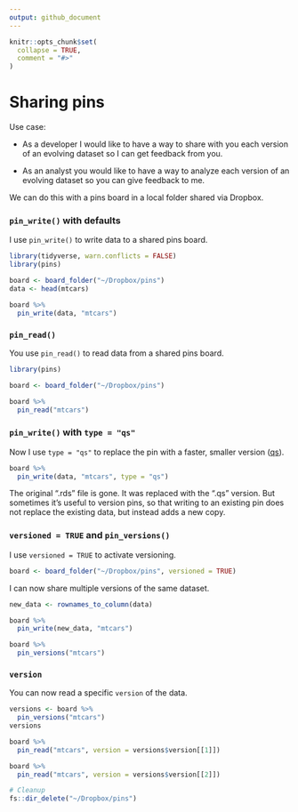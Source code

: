 ```yaml
---
output: github_document
---
```


```r
knitr::opts_chunk$set(
  collapse = TRUE,
  comment = "#>"
)
```

# Sharing pins

Use case:

* As a developer I would like to have a way to share with you each version of an
evolving dataset so I can get feedback from you.

* As an analyst you would like to have a way to analyze each version of an
evolving dataset so you can give feedback to me.

We can do this with a pins board in a local folder shared via Dropbox.

### `pin_write()` with defaults

I use `pin_write()` to write data to a shared pins board.

```r
library(tidyverse, warn.conflicts = FALSE)
library(pins)

board <- board_folder("~/Dropbox/pins")
data <- head(mtcars)

board %>% 
  pin_write(data, "mtcars")
```

### `pin_read()`

You use `pin_read()` to read data from a shared pins board.

```r
library(pins)

board <- board_folder("~/Dropbox/pins")

board %>% 
  pin_read("mtcars")
```

### `pin_write()` with `type = "qs"`

Now I use `type = "qs"` to replace the pin with a faster, smaller version ([qs](https://CRAN.R-project.org/package=qs)).

```r
board %>% 
  pin_write(data, "mtcars", type = "qs")
```

The original ".rds" file is gone. It was replaced with the ".qs" version. But
sometimes it's useful to version pins, so that writing to an existing pin does
not replace the existing data, but instead adds a new copy.

### `versioned = TRUE` and `pin_versions()`

I use `versioned = TRUE` to activate versioning.

```r
board <- board_folder("~/Dropbox/pins", versioned = TRUE)
```

I can now share multiple versions of the same dataset.

```r
new_data <- rownames_to_column(data)

board %>% 
  pin_write(new_data, "mtcars")

board %>% 
  pin_versions("mtcars")
```

### `version`

You can now read a specific `version` of the data.

```r
versions <- board %>% 
  pin_versions("mtcars")
versions

board %>%
  pin_read("mtcars", version = versions$version[[1]])

board %>%
  pin_read("mtcars", version = versions$version[[2]])
```

```r
# Cleanup
fs::dir_delete("~/Dropbox/pins")
```

